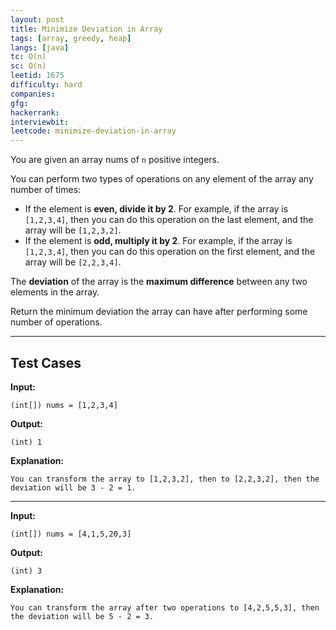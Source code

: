 ```yaml
---
layout: post
title: Minimize Deviation in Array
tags: [array, greedy, heap]
langs: [java]
tc: O(n)
sc: O(n)
leetid: 1675
difficulty: hard
companies: 
gfg: 
hackerrank: 
interviewbit: 
leetcode: minimize-deviation-in-array
---
```


You are given an array nums of `n` positive integers.

You can perform two types of operations on any element of the array any number of times:

- If the element is **even, divide it by 2**. 
For example, if the array is `[1,2,3,4]`, then you can do this operation on the last element, and the array will be `[1,2,3,2]`.
- If the element is **odd, multiply it by 2**.
For example, if the array is `[1,2,3,4]`, then you can do this operation on the first element, and the array will be `[2,2,3,4]`.

The **deviation** of the array is the **maximum difference** between any two elements in the array.

Return the minimum deviation the array can have after performing some number of operations.

---

## Test Cases

**Input:**
```
(int[]) nums = [1,2,3,4]
```

**Output:**
```
(int) 1
```

**Explanation:**
```
You can transform the array to [1,2,3,2], then to [2,2,3,2], then the deviation will be 3 - 2 = 1.
```

---

**Input:**
```
(int[]) nums = [4,1,5,20,3]
```

**Output:**
```
(int) 3
```

**Explanation:**
```
You can transform the array after two operations to [4,2,5,5,3], then the deviation will be 5 - 2 = 3.
```
